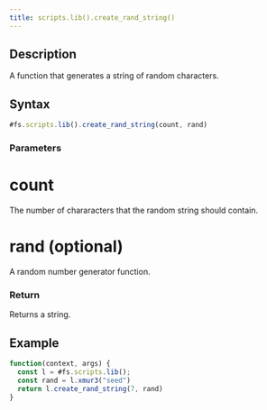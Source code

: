```yaml
---
title: scripts.lib().create_rand_string()
---
```


## Description

A function that generates a string of random characters.

## Syntax

```js
#fs.scripts.lib().create_rand_string(count, rand)
```

### Parameters

# count

The number of chararacters that the random string should contain.

# rand (optional)

A random number generator function.

### Return

Returns a string.

## Example

```js
function(context, args) {
  const l = #fs.scripts.lib();
  const rand = l.xmur3("seed")
  return l.create_rand_string(7, rand)
}
```
